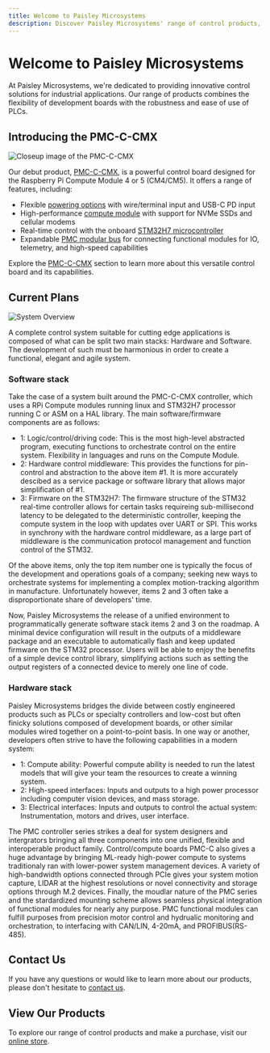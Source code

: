```yaml
---
title: Welcome to Paisley Microsystems
description: Discover Paisley Microsystems' range of control products, starting with the PMC-C-CMX, a powerful control board for the Raspberry Pi Compute Module 4 or 5 (CM4/CM5). Learn about our upcoming products and explore the features of the PMC-C-CMX.
---
```


# Welcome to Paisley Microsystems

At Paisley Microsystems, we're dedicated to providing innovative control solutions for industrial applications. Our range of products combines the flexibility of development boards with the robustness and ease of use of PLCs.

## Introducing the PMC-C-CMX
![Closeup image of the PMC-C-CMX](/images/pmc/closeup.jpg)

Our debut product, [PMC-C-CMX](/pmc/overview), is a powerful control board designed for the Raspberry Pi Compute Module 4 or 5 (CM4/CM5). It offers a range of features, including:

- Flexible [powering options](/pmc/powering) with wire/terminal input and USB-C PD input
- High-performance [compute module](/pmc/compute-module) with support for NVMe SSDs and cellular modems
- Real-time control with the onboard [STM32H7 microcontroller](/pmc/stm32h7)
- Expandable [PMC modular bus](/pmc/modular-bus) for connecting functional modules for IO, telemetry, and high-speed capabilities

Explore the [PMC-C-CMX](/pmc/overview) section to learn more about this versatile control board and its capabilities.

## Current Plans
![System Overview](/images/pmc/system-overview.svg)

A complete control system suitable for cutting edge applications is composed of what can be split two main stacks: Hardware and Software. The development of such must be harmonious in order to create a functional, elegant and agile system.

### Software stack

Take the case of a system built around the PMC-C-CMX controller, which uses a RPi Compute modules running linux and STM32H7 processor running C or ASM on a HAL library. The main software/firmware components are as follows:

- 1: Logic/control/driving code: This is the most high-level abstracted program, executing functions to orchestrate control on the entire system. Flexibility in languages and runs on the Compute Module.
- 2: Hardware control middleware: This provides the functions for pin-control and abstraction to the above item #1. It is more accurately descibed as a service package or software library that allows major simplification of #1.
- 3: Firmware on the STM32H7: The firmware structure of the STM32 real-time controller allows for certain tasks requireing sub-millisecond latency to be delegated to the deterministic controller, keeping the compute system in the loop with updates over UART or SPI. This works in synchrony with the hardware control middleware, as a large part of middleware is the communication protocol management and function control of the STM32.

Of the above items, only the top item number one is typically the focus of the development and operations goals of a company; seeking new ways to orchestrate systems for implementing a complex motion-tracking algorithm in manufacture. Unfortunately however, items 2 and 3 often take a disproportionate share of developers' time. 

Now, Paisley Microsystems the release of a unified environment to programmatically generate software stack items 2 and 3 on the roadmap. A minimal device configuration will result in the outputs of a middleware package and an executable to automatically flash and keep updated firmware on the STM32 processor. Users will be able to enjoy the benefits of a simple device control library, simplifying actions such as setting the output registers of a connected device to merely one line of code.

### Hardware stack

Paisley Microsystems bridges the divide between costly engineered products such as PLCs or specialty controllers and low-cost but often finicky solutions composed of development boards, or other similar modules wired together on a point-to-point basis. In one way or another, developers often strive to have the following capabilities in a modern system:

- 1: Compute ability: Powerful compute ability is needed to run the latest models that will give your team the resources to create a winning system.
- 2: High-speed interfaces: Inputs and outputs to a high power processor including computer vision devices, and mass storage.
- 3: Electrical interfaces: Inputs and outputs to control the actual system: Instrumentation, motors and drives, user interface.

The PMC controller series strikes a deal for system designers and intergrators bringing all three components into one unified, flexible and interoperable product family. Control/compute boards PMC-C also gives a huge advantage by bringing ML-ready high-power compute to systems traditionaly ran with lower-power system management devices. A variety of high-bandwidth options connected through PCIe gives your system motion capture, LIDAR at the highest resolutions or novel connectivity and storage options through M.2 devices. Finally, the moudlar nature of the PMC series and the stardardized mounting scheme allows seamless physical integration of functional modules for nearly any purpose. PMC functional modules can fulfill purposes from precision motor control and hydrualic monitoring and orchestration, to interfacing with CAN/LIN, 4-20mA, and PROFIBUS(RS-485).



## Contact Us

If you have any questions or would like to learn more about our products, please don't hesitate to [contact us](mailto:contact@paisleymicro.com).

## View Our Products

To explore our range of control products and make a purchase, visit our [online store](paisleymicro.com).
